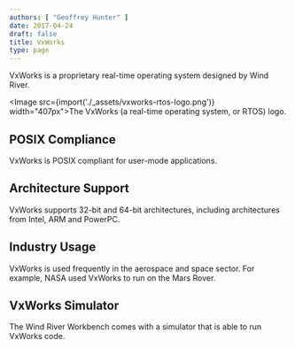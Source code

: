 ```yaml
---
authors: [ "Geoffrey Hunter" ]
date: 2017-04-24
draft: false
title: VxWorks
type: page
---
```



VxWorks is a proprietary real-time operating system designed by Wind River.

<Image src={import('./_assets/vxworks-rtos-logo.png')} width="407px">The VxWorks (a real-time operating system, or RTOS) logo.</Image>

## POSIX Compliance

VxWorks is POSIX compliant for user-mode applications.

## Architecture Support

VxWorks supports 32-bit and 64-bit architectures, including architectures from Intel, ARM and PowerPC.

## Industry Usage

VxWorks is used frequently in the aerospace and space sector. For example, NASA used VxWorks to run on the Mars Rover.

## VxWorks Simulator

The Wind River Workbench comes with a simulator that is able to run VxWorks code.
